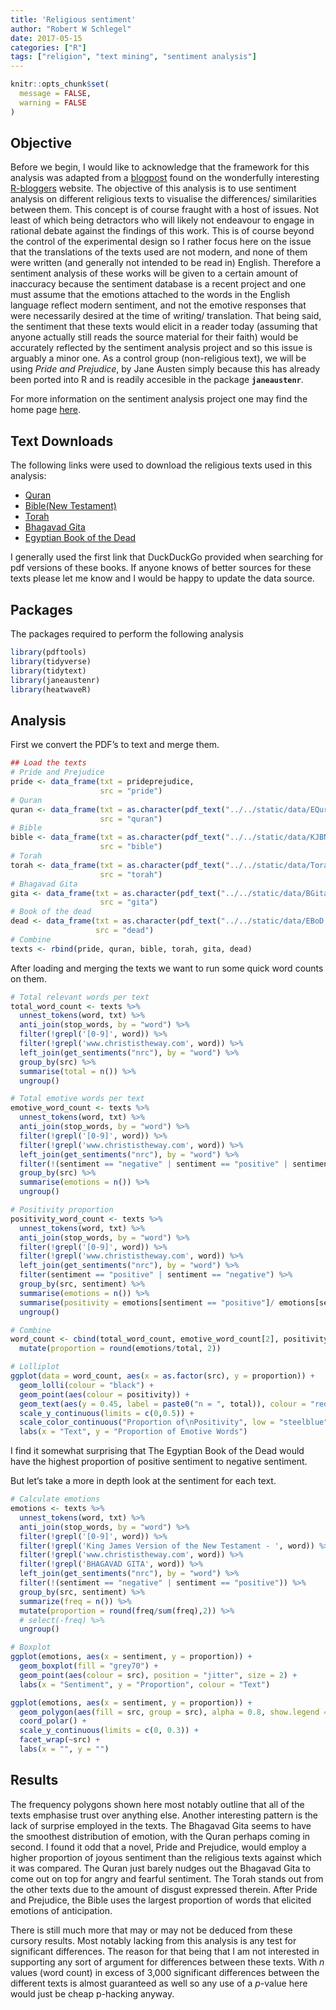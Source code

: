 ```yaml
---
title: 'Religious sentiment'
author: "Robert W Schlegel"
date: 2017-05-15
categories: ["R"]
tags: ["religion", "text mining", "sentiment analysis"]
---
```


```r
knitr::opts_chunk$set(
  message = FALSE,
  warning = FALSE
)
```


## Objective
Before we begin, I would like to acknowledge that the framework for this analysis was adapted from a [blogpost](https://www.r-bloggers.com/parsing-text-for-emotion-terms-analysis-visualization-using-r/) found on the wonderfully interesting [R-bloggers](https://www.r-bloggers.com/) website. The objective of this analysis is to use sentiment analysis on different religious texts to visualise the differences/ similarities between them. This concept is of course fraught with a host of issues. Not least of which being detractors who will likely not endeavour to engage in rational debate against the findings of this work. This is of course beyond the control of the experimental design so I rather focus here on the issue that the translations of the texts used are not modern, and none of them were written (and generally not intended to be read in) English. Therefore a sentiment analysis of these works will be given to a certain amount of inaccuracy because the sentiment database is a recent project and one must assume that the emotions attached to the words in the English language reflect modern sentiment, and not the emotive responses that were necessarily desired at the time of writing/ translation. That being said, the sentiment that these texts would elicit in a reader today (assuming that anyone actually still reads the source material for their faith) would be accurately reflected by the sentiment analysis project and so this issue is arguably a minor one. As a control group (non-religious text), we will be using _Pride and Prejudice_, by Jane Austen simply because this has already been ported into R and is readily accesible in the package __`janeaustenr`__.

For more information on the sentiment analysis project one may find the home page [here](http://saifmohammad.com/WebPages/NRC-Emotion-Lexicon.htm).

## Text Downloads
The following links were used to download the religious texts used in this analysis:

- [Quran](http://www.qurandownload.com/English-Quran(Yusuf-Ali)-WB.pdf)
- [Bible(New Testament)](http://www.christistheway.com/pdfs/KJVnew.pdf)
- [Torah](http://www.ishwar.com/ebooks/judaism.html)
- [Bhagavad Gita](http://www.dlshq.org/download/bgita.pdf)
- [Egyptian Book of the Dead](http://www.holybooks.com/wp-content/uploads/Egyptian-Book-of-the-Dead.pdf)

I generally used the first link that DuckDuckGo provided when searching for pdf versions of these books. If anyone knows of better sources for these texts please let me know and I would be happy to update the data source.

## Packages
The packages required to perform the following analysis
```r
library(pdftools)
library(tidyverse)
library(tidytext)
library(janeaustenr)
library(heatwaveR)
```

## Analysis
First we convert the PDF's to text and merge them.
```r
## Load the texts
# Pride and Prejudice
pride <- data_frame(txt = prideprejudice, 
                    src = "pride")
# Quran
quran <- data_frame(txt = as.character(pdf_text("../../static/data/EQuran.pdf")),
                    src = "quran")
# Bible
bible <- data_frame(txt = as.character(pdf_text("../../static/data/KJBNew.pdf")),
                    src = "bible")
# Torah
torah <- data_frame(txt = as.character(pdf_text("../../static/data/Torah.pdf")), 
                    src = "torah")
# Bhagavad Gita
gita <- data_frame(txt = as.character(pdf_text("../../static/data/BGita.pdf")), 
                    src = "gita")
# Book of the dead
dead <- data_frame(txt = as.character(pdf_text("../../static/data/EBoD.pdf")),
                   src = "dead")
# Combine
texts <- rbind(pride, quran, bible, torah, gita, dead)
```

After loading and merging the texts we want to run some quick word counts on them.
```r
# Total relevant words per text
total_word_count <- texts %>%
  unnest_tokens(word, txt) %>%  
  anti_join(stop_words, by = "word") %>%
  filter(!grepl('[0-9]', word)) %>%
  filter(!grepl('www.christistheway.com', word)) %>%
  left_join(get_sentiments("nrc"), by = "word") %>%
  group_by(src) %>%
  summarise(total = n()) %>%
  ungroup()

# Total emotive words per text
emotive_word_count <- texts %>% 
  unnest_tokens(word, txt) %>%                           
  anti_join(stop_words, by = "word") %>%                  
  filter(!grepl('[0-9]', word)) %>%
  filter(!grepl('www.christistheway.com', word)) %>%
  left_join(get_sentiments("nrc"), by = "word") %>%
  filter(!(sentiment == "negative" | sentiment == "positive" | sentiment == "NA")) %>%
  group_by(src) %>%
  summarise(emotions = n()) %>%
  ungroup()

# Positivity proportion
positivity_word_count <- texts %>% 
  unnest_tokens(word, txt) %>%                           
  anti_join(stop_words, by = "word") %>%                  
  filter(!grepl('[0-9]', word)) %>%
  filter(!grepl('www.christistheway.com', word)) %>%
  left_join(get_sentiments("nrc"), by = "word") %>%
  filter(sentiment == "positive" | sentiment == "negative") %>%
  group_by(src, sentiment) %>%
  summarise(emotions = n()) %>%
  summarise(positivity = emotions[sentiment == "positive"]/ emotions[sentiment == "negative"]) %>% 
  ungroup()

# Combine
word_count <- cbind(total_word_count, emotive_word_count[2], positivity_word_count[2]) %>% 
  mutate(proportion = round(emotions/total, 2))

# Lolliplot
ggplot(data = word_count, aes(x = as.factor(src), y = proportion)) +
  geom_lolli(colour = "black") +
  geom_point(aes(colour = positivity)) +
  geom_text(aes(y = 0.45, label = paste0("n = ", total)), colour = "red") +
  scale_y_continuous(limits = c(0,0.5)) +
  scale_color_continuous("Proportion of\nPositivity", low = "steelblue", high = "salmon") +
  labs(x = "Text", y = "Proportion of Emotive Words")
```

I find it somewhat surprising that The Egyptian Book of the Dead would have the highest proportion of positive sentiment to negative sentiment.

But let's take a more in depth look at the sentiment for each text.
```r
# Calculate emotions
emotions <- texts %>% 
  unnest_tokens(word, txt) %>%                           
  anti_join(stop_words, by = "word") %>%                  
  filter(!grepl('[0-9]', word)) %>%
  filter(!grepl('King James Version of the New Testament - ', word)) %>%
  filter(!grepl('www.christistheway.com', word)) %>% 
  filter(!grepl('BHAGAVAD GITA', word)) %>%
  left_join(get_sentiments("nrc"), by = "word") %>%
  filter(!(sentiment == "negative" | sentiment == "positive")) %>%
  group_by(src, sentiment) %>%
  summarize(freq = n()) %>%
  mutate(proportion = round(freq/sum(freq),2)) %>%
  # select(-freq) %>%
  ungroup()
```

```r
# Boxplot
ggplot(emotions, aes(x = sentiment, y = proportion)) +
  geom_boxplot(fill = "grey70") +
  geom_point(aes(colour = src), position = "jitter", size = 2) +
  labs(x = "Sentiment", y = "Proportion", colour = "Text")
```

```r
ggplot(emotions, aes(x = sentiment, y = proportion)) +
  geom_polygon(aes(fill = src, group = src), alpha = 0.8, show.legend = FALSE) +
  coord_polar() +
  scale_y_continuous(limits = c(0, 0.3)) +
  facet_wrap(~src) +
  labs(x = "", y = "")
```

## Results
The frequency polygons shown here most notably outline that all of the texts emphasise trust over anything else. Another interesting pattern is the lack of surprise employed in the texts. The Bhagavad Gita seems to have the smoothest distribution of emotion, with the Quran perhaps coming in second. I found it odd that a novel, Pride and Prejudice, would employ a higher proportion of joyous sentiment than the religious texts against which it was compared. The Quran just barely nudges out the Bhagavad Gita to come out on top for angry and fearful sentiment. The Torah stands out from the other texts due to the amount of disgust expressed therein. After Pride and Prejudice, the Bible uses the largest proportion of words that elicited emotions of anticipation.

There is still much more that may or may not be deduced from these cursory results. Most notably lacking from this analysis is any test for significant differences. The reason for that being that I am not interested in supporting any sort of argument for differences between these texts. With _n_ values (word count) in excess of 3,000 significant differences between the different texts is almost guaranteed as well so any use of a _p_-value here would just be cheap p-hacking anyway.

